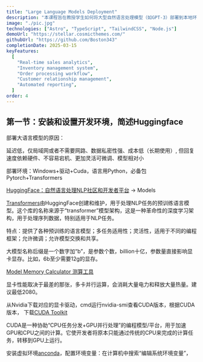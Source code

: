 ```yaml
---
title: "Large Language Models Deployment"
description: "本课程旨在教授学生如何将大型自然语言处理模型（如GPT-3）部署到本地环境，并构建应用程序来利用这些模型的强大能力。"
image: "./pic.jpg"
technologies: ["Astro", "TypeScript", "TailwindCSS", "Node.js"]
demoUrl: "https://stellar.cosmicthemes.com/"
githubUrl: "https://github.com/Boston343"
completionDate: 2025-03-15
keyFeatures:
  [
    "Real-time sales analytics",
    "Inventory management system",
    "Order processing workflow",
    "Customer relationship management",
    "Automated reporting",
  ]
order: 4
---
```


## 第一节：安装和设置开发环境，简述Huggingface

部署大语言模型的原因：

延迟低，仅局域网或者不需要网路、数据私密性强、成本低（长期使用）, 但回复速度依赖硬件、不容易宕机、更加灵活可微调、模型相对小

部署环境：Windows+驱动+Cuda，语言用Python，必备包Pytorch+Transformers

[HuggingFace：自然语言处理NLP社区和开发者平台](https://huggingface.co/) → Models

[Transformers](https://huggingface.co/docs/transformers/index)由HuggingFace创建和维护，用于处理NLP任务的预训练语言模型。这个库的名称来源于“transformer”模型架构，这是一种革命性的深度学习架构，用于处理序列数据，特别适用于NLP任务。

特点：提供了各种预训练的语言模型；多任务适用性；灵活性，适用于不同的编程框架；允许微调；允许模型交换和共享。

大模型名称后缀是一个数字加“b”，是参数个数，billion十亿，参数量直接影响显卡显存。比如，6b至少需要12g的显存。

[Model Memory Calculator 测算工具](https://huggingface.co/docs/accelerate/main/en/usage_guides/model_size_estimator)

显卡性能取决于最差的那张，多卡并行运算，会消耗大量电力和释放大量热量。建议最低2080。

从Nvidia下载对应的显卡驱动，cmd运行nvidia-smi查看CUDA版本，根据CUDA版本， 下载[CUDA Toolkit](https://developer.nvidia.com/cuda-toolkit-archive)

CUDA是一种协助“CPU任务分发+GPU并行处理”的编程模型/平台，用于加速GPU和CPU之间的计算。它使开发者将原本只能通过传统的CPU来完成的计算任务，转移到GPU上运行。

安装虚拟环境[anconda](https://www.anaconda.com/products/distribution)，配置环境变量：在计算机中搜索“编辑系统环境变量”，